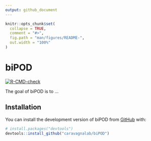 ```yaml
---
output: github_document
---
```


<!-- README.md is generated from README.Rmd. Please edit that file -->

```r
knitr::opts_chunk$set(
  collapse = TRUE,
  comment = "#>",
  fig.path = "man/figures/README-",
  out.width = "100%"
)
```

# biPOD

<!-- badges: start -->
[![R-CMD-check](https://github.com/caravagnalab/biPOD/actions/workflows/R-CMD-check.yaml/badge.svg)](https://github.com/caravagnalab/biPOD/actions/workflows/R-CMD-check.yaml)
<!-- badges: end -->

The goal of biPOD is to ...

## Installation

You can install the development version of biPOD from [GitHub](https://github.com/) with:

``` r
# install.packages("devtools")
devtools::install_github("caravagnalab/biPOD")
```
